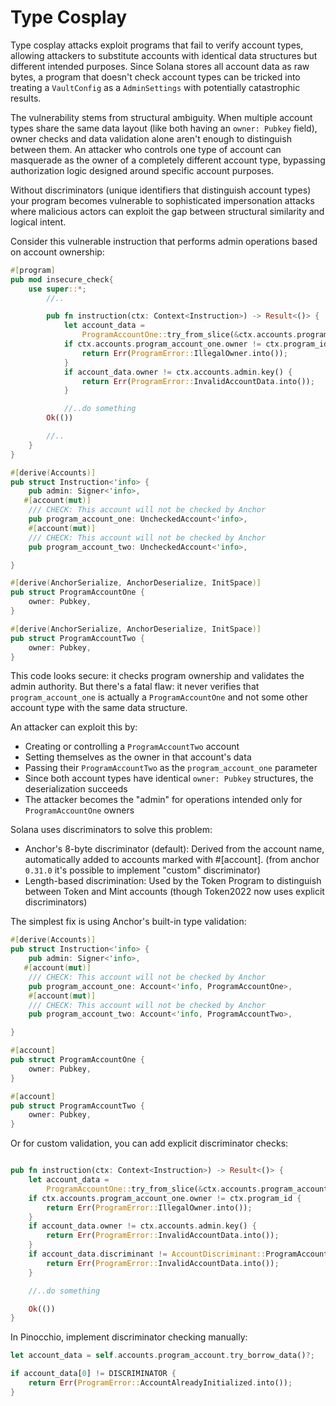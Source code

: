 
# Type Cosplay

Type cosplay attacks exploit programs that fail to verify account types, allowing attackers to substitute accounts with identical data structures but different intended purposes. Since Solana stores all account data as raw bytes, a program that doesn't check account types can be tricked into treating a `VaultConfig` as a `AdminSettings` with potentially catastrophic results.

The vulnerability stems from structural ambiguity. When multiple account types share the same data layout (like both having an `owner: Pubkey` field), owner checks and data validation alone aren't enough to distinguish between them. An attacker who controls one type of account can masquerade as the owner of a completely different account type, bypassing authorization logic designed around specific account purposes.

Without discriminators (unique identifiers that distinguish account types) your program becomes vulnerable to sophisticated impersonation attacks where malicious actors can exploit the gap between structural similarity and logical intent.

<ArticleSection name="Anchor" id="anchor" level="h2" />

Consider this vulnerable instruction that performs admin operations based on account ownership:

```rust
#[program]
pub mod insecure_check{
    use super::*;
        //..

        pub fn instruction(ctx: Context<Instruction>) -> Result<()> {
            let account_data =
                ProgramAccountOne::try_from_slice(&ctx.accounts.program_account_one.data.borrow()).unwrap();
            if ctx.accounts.program_account_one.owner != ctx.program_id {
                return Err(ProgramError::IllegalOwner.into());
            }
            if account_data.owner != ctx.accounts.admin.key() {
                return Err(ProgramError::InvalidAccountData.into());
            }

            //..do something
        Ok(())

        //..
    }
}

#[derive(Accounts)]
pub struct Instruction<'info> {
    pub admin: Signer<'info>,
   #[account(mut)]
    /// CHECK: This account will not be checked by Anchor
    pub program_account_one: UncheckedAccount<'info>,
    #[account(mut)]
    /// CHECK: This account will not be checked by Anchor
    pub program_account_two: UncheckedAccount<'info>,

}

#[derive(AnchorSerialize, AnchorDeserialize, InitSpace)]
pub struct ProgramAccountOne {
    owner: Pubkey,
}

#[derive(AnchorSerialize, AnchorDeserialize, InitSpace)]
pub struct ProgramAccountTwo {
    owner: Pubkey,
}
```

This code looks secure: it checks program ownership and validates the admin authority. But there's a fatal flaw: it never verifies that `program_account_one` is actually a `ProgramAccountOne` and not some other account type with the same data structure.

An attacker can exploit this by:
- Creating or controlling a `ProgramAccountTwo` account
- Setting themselves as the owner in that account's data
- Passing their `ProgramAccountTwo` as the `program_account_one` parameter
- Since both account types have identical `owner: Pubkey` structures, the deserialization succeeds
- The attacker becomes the "admin" for operations intended only for `ProgramAccountOne` owners

Solana uses discriminators to solve this problem:
- Anchor's 8-byte discriminator (default): Derived from the account name, automatically added to accounts marked with #[account]. (from anchor `0.31.0` it's possible to implement "custom" discriminator)
- Length-based discrimination: Used by the Token Program to distinguish between Token and Mint accounts (though Token2022 now uses explicit discriminators)

The simplest fix is using Anchor's built-in type validation:

```rust
#[derive(Accounts)]
pub struct Instruction<'info> {
    pub admin: Signer<'info>,
   #[account(mut)]
    /// CHECK: This account will not be checked by Anchor
    pub program_account_one: Account<'info, ProgramAccountOne>,
    #[account(mut)]
    /// CHECK: This account will not be checked by Anchor
    pub program_account_two: Account<'info, ProgramAccountTwo>,

}

#[account]
pub struct ProgramAccountOne {
    owner: Pubkey,
}

#[account]
pub struct ProgramAccountTwo {
    owner: Pubkey,
}
```

Or for custom validation, you can add explicit discriminator checks:

```rust

pub fn instruction(ctx: Context<Instruction>) -> Result<()> {
    let account_data =
        ProgramAccountOne::try_from_slice(&ctx.accounts.program_account_one.data.borrow()).unwrap();
    if ctx.accounts.program_account_one.owner != ctx.program_id {
        return Err(ProgramError::IllegalOwner.into());
    }
    if account_data.owner != ctx.accounts.admin.key() {
        return Err(ProgramError::InvalidAccountData.into());
    }
    if account_data.discriminant != AccountDiscriminant::ProgramAccountOne {
        return Err(ProgramError::InvalidAccountData.into());
    }

    //..do something

    Ok(())
}
```

<ArticleSection name="Pinocchio" id="pinocchio" level="h2" />

In Pinocchio, implement discriminator checking manually:

```rust
let account_data = self.accounts.program_account.try_borrow_data()?;

if account_data[0] != DISCRIMINATOR {
    return Err(ProgramError::AccountAlreadyInitialized.into());
}
```





